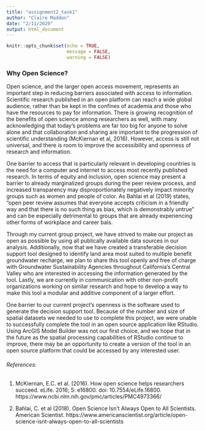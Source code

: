 ```yaml
---
title: "assignment2_task1"
author: "Claire Madden"
date: "2/11/2020"
output: html_document
---
```


```r
knitr::opts_chunk$set(echo = TRUE,
                      message = FALSE,
                      warning = FALSE)
```


### Why Open Science?

Open science, and the larger open access movement, represents an important step in reducing barriers associated with access to information. Scientific research published in an open platform can reach a wide global audience, rather than be kept in the confines of academia and those who have the resources to pay for information. There is growing recognition of the benefits of open science among researchers as well, with many acknowledging that today's problems are far too big for anyone to solve alone and that collaboration and sharing are important to the progression of scientific understanding (McKiernan et al, 2016). However, access is still not universal, and there is room to improve the accessibility and openness of research and information.

One barrier to access that is particularly relevant in developing countries is the need for a computer and internet to access most recently published research. In terms of equity and inclusion, open science may present a barrier to already marginalized groups during the peer review process, and increased transparency may disproportionately negatively impact minority groups such as women and people of color. As Bahlai et al (2019) states, "open peer review assumes that everyone accepts criticism in a friendly way and that there is no such thing as bias, which is demonstrably untrue" and can be especially detrimental to groups that are already experiencing other forms of workplace and career bais.

Through my current group project, we have strived to make our project as open as possible by using all publically available data sources in our analysis. Additionally, now that we have created a transferable decision support tool designed to identify land area most suited to multiple benefit groundwater recharge, we plan to share this tool openly and free of charge with Groundwater Sustainability Agencies throughout California’s Central Valley who are interested in accessing the information generated by the tool. Lastly, we are currently in communication with other non-profit organizations working on similar research and hope to develop a way to make this tool a modular and additive component of a larger effort. 

One barrier to our current project’s openness is the software used to generate the decision support tool. Because of the number and size of spatial datasets we needed to use to complete this project, we were unable to successfully complete the tool in an open source application like RStudio. Using ArcGIS Model Builder was not our first choice, and we hope that in the future as the spatial processing capabilities of RStudio continue to improve, there may be an opportunity to create a version of the tool in an open source platform that could be accessed by any interested user. 

###### References:

1.	McKiernan, E.C. et al. (2016). How open science helps researchers succeed. eLife. 2016; 5: e16800. doi: 10.7554/eLife.16800. https://www.ncbi.nlm.nih.gov/pmc/articles/PMC4973366/

2.	Bahlai, C. et al (2018). Open Science Isn't Always Open to All Scientists. American Scientist. https://www.americanscientist.org/article/open-science-isnt-always-open-to-all-scientists 










